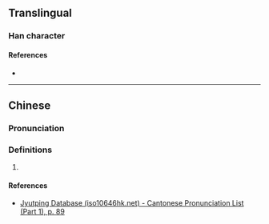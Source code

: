 {{character info/new}}
==Translingual==

===Han character===
{{Han char|rn=32|rad=土|as=10|sn=13|four=|canj=GTMJ|ids=⿰土華}}

====References====
* {{Han ref|kx=0239.241|hdz=10486.020|uh=58B7}}

----

==Chinese==
{{zh-forms|s=}}

===Pronunciation===
{{zh-pron
|m=yè
|c=jip6
|cat=}}

===Definitions===
{{zh-hanzi}}

# {{rfdef|zh|sort=土10}}

====References====
* [http://www.iso10646hk.net/jp/document/download.jsp Jyutping Database (iso10646hk.net) - Cantonese Pronunciation List (Part 1), p. 89]